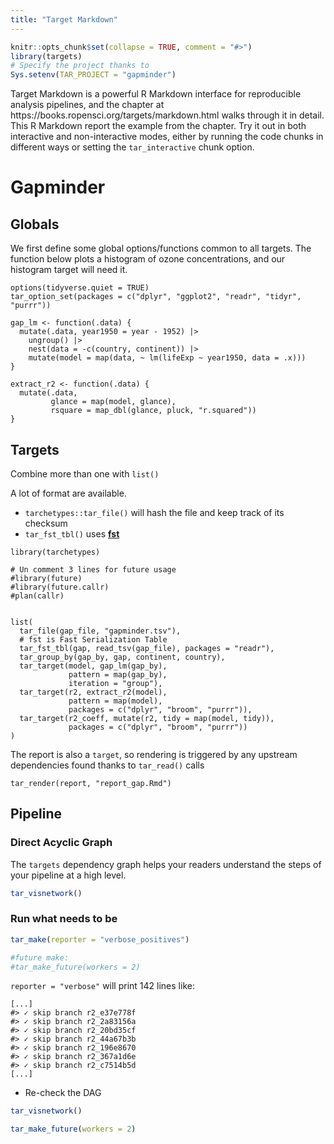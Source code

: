 ```yaml
---
title: "Target Markdown"
---
```


```r
knitr::opts_chunk$set(collapse = TRUE, comment = "#>")
library(targets)
# Specify the project thanks to 
Sys.setenv(TAR_PROJECT = "gapminder")
```

Target Markdown is a powerful R Markdown interface for reproducible analysis pipelines, and the chapter at https://books.ropensci.org/targets/markdown.html walks through it in detail. This R Markdown report the example from the chapter. Try it out in both interactive and non-interactive modes, either by running the code chunks in different ways or setting the `tar_interactive` chunk option.

# Gapminder

## Globals

We first define some global options/functions common to all targets. The function below plots a histogram of ozone concentrations, and our histogram target will need it.

```targets
options(tidyverse.quiet = TRUE)
tar_option_set(packages = c("dplyr", "ggplot2", "readr", "tidyr", "purrr"))

gap_lm <- function(.data) {
  mutate(.data, year1950 = year - 1952) |>
    ungroup() |>
    nest(data = -c(country, continent)) |>
    mutate(model = map(data, ~ lm(lifeExp ~ year1950, data = .x)))
}

extract_r2 <- function(.data) {
  mutate(.data,
         glance = map(model, glance),
         rsquare = map_dbl(glance, pluck, "r.squared"))
}
```

## Targets

Combine more than one with `list()`


A lot of format are available.

- `tarchetypes::tar_file()` will hash the file and keep track of its checksum
- `tar_fst_tbl()` uses [**fst**](http://www.fstpackage.org/fst/)

```targets
library(tarchetypes)

# Un comment 3 lines for future usage
#library(future)
#library(future.callr)
#plan(callr)


list(
  tar_file(gap_file, "gapminder.tsv"),
  # fst is Fast Serialization Table
  tar_fst_tbl(gap, read_tsv(gap_file), packages = "readr"),
  tar_group_by(gap_by, gap, continent, country),
  tar_target(model, gap_lm(gap_by), 
             pattern = map(gap_by),
             iteration = "group"),
  tar_target(r2, extract_r2(model), 
             pattern = map(model),
             packages = c("dplyr", "broom", "purrr")),
  tar_target(r2_coeff, mutate(r2, tidy = map(model, tidy)),
             packages = c("dplyr", "broom", "purrr"))
)
```

The report is also a `target`, so rendering is triggered by any upstream dependencies found thanks to `tar_read()` calls

```targets
tar_render(report, "report_gap.Rmd")
```

## Pipeline

### Direct Acyclic Graph

The `targets` dependency graph helps your readers understand the steps of your pipeline at a high level.

```r
tar_visnetwork()
```

### Run what needs to be

```r
tar_make(reporter = "verbose_positives")

#future make:
#tar_make_future(workers = 2)
```

`reporter = "verbose"` will print 142 lines like:

```
[...]
#> ✓ skip branch r2_e37e778f
#> ✓ skip branch r2_2a83156a
#> ✓ skip branch r2_20bd35cf
#> ✓ skip branch r2_44a67b3b
#> ✓ skip branch r2_196e8670
#> ✓ skip branch r2_367a1d6e
#> ✓ skip branch r2_c7514b5d
[...]
```

- Re-check the DAG

```r
tar_visnetwork()
```




```r
tar_make_future(workers = 2)
```

